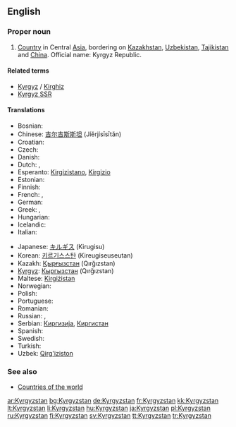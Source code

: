==English==
{{wikipedia}}

===Proper noun===
{{en-proper noun}}

# [[Country]] in Central [[Asia]], bordering on [[Kazakhstan]], [[Uzbekistan]], [[Tajikistan]] and [[China]]. Official name: Kyrgyz Republic.

====Related terms====
*[[Kyrgyz]] / [[Kirghiz]]
*[[Kyrgyz SSR]]

====Translations====
{{trans-top|Country in Central Asia}}
* Bosnian: {{t-|bs|Kirgistan|m}}
* Chinese: [[吉尔吉斯斯坦]] (Jíěrjísīsītǎn)
* Croatian: {{t-|hr|Kirgistan|m}}
* Czech: {{t-|cs|Kyrgyzstán|m}}
* Danish: {{t-|da|Kirgisistan}}
* Dutch: {{t-|nl|Kirgizië}}, {{t-|nl|Kirgizstan}}
* Esperanto: [[Kirgizistano]], [[Kirgizio]]
* Estonian: {{t-|et|Kõrgõzstan}}
* Finnish: {{t+|fi|Kirgisia}}
* French: {{t+|fr|Kirghizistan}}, {{t+|fr|Kirghizstan}}
* German: {{t+|de|Kirgisistan}}
* Greek: {{t+|el|Κιργιζία|f|tr=Kirgizía|sc=Grek}}, {{t-|el|Κιργιζιστάν|n|tr=Kirgizistán|sc=Grek}}
* Hungarian: {{t+|hu|Kirgizisztán}}
* Icelandic: {{t+|is|Kirgistan|n}}
* Italian: {{t-|it|Kirghizistan}}
{{trans-mid}}
* Japanese: [[キルギス]] (Kirugisu)
* Korean: [[키르기스스탄]] (Kireugiseuseutan)
* Kazakh: [[Қырғызстан]] (Qırğızstan)
* [[Kyrgyz]]: [[Кыргызстан]] (Qırğızstan)
* Maltese: [[Kirgiżistan]]
* Norwegian: {{t-|no|Kirgisistan}}
* Polish: {{t+|pl|Kirgistan}}
* Portuguese: {{t+|pt|Quirguizistão}}
* Romanian: {{t-|ro|Kirgizstan|n}}
* Russian: {{t+|ru|Киргизстан|m|tr=Kirgizstán|sc=Cyrl}}, {{t+|ru|Киргизия|f|tr=Kirgízija|sc=Cyrl}}
* Serbian: [[Киргизија]], [[Киргистан]]
* Spanish: {{t+|es|Kirguizistán}}
* Swedish: {{t+|sv|Kirgizistan}}
* Turkish: {{t+|tr|Kırgızistan}}
* Uzbek: [[Qirg'iziston]]
{{trans-bottom}}

===See also===
* [[Appendix:Countries of the world|Countries of the world]]

[[ar:Kyrgyzstan]]
[[bg:Kyrgyzstan]]
[[de:Kyrgyzstan]]
[[fr:Kyrgyzstan]]
[[kk:Kyrgyzstan]]
[[lt:Kyrgyzstan]]
[[li:Kyrgyzstan]]
[[hu:Kyrgyzstan]]
[[ja:Kyrgyzstan]]
[[pl:Kyrgyzstan]]
[[ru:Kyrgyzstan]]
[[fi:Kyrgyzstan]]
[[sv:Kyrgyzstan]]
[[tt:Kyrgyzstan]]
[[tr:Kyrgyzstan]]